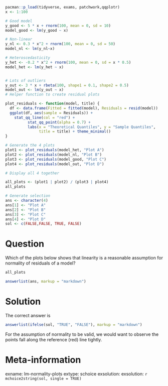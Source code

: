 ```r
pacman::p_load(tidyverse, exams, patchwork,qqplotr)
x <- 1:100

# Good model
y_good <- 5 * x + rnorm(100, mean = 0, sd = 10)
model_good <- lm(y_good ~ x)

# Non-linear
y_nl <- 0.3 * x^2 + rnorm(100, mean = 0, sd = 50)
model_nl <- lm(y_nl~x)

# Heteroscedasticity
y_het <- -0.2 * x^2 + rnorm(100, mean = 0, sd = x * 0.5)
model_het <- lm(y_het ~ x)


# Lots of outliers
y_out <- 3 * x + rbeta(100, shape1 = 0.1, shape2 = 0.5)
model_out <- lm(y_out ~ x)
# Helper function to create residual plots

plot_residuals <- function(model, title) {
  df <- data.frame(Fitted = fitted(model), Residuals = resid(model))
  ggplot(df, aes(sample = Residuals)) +
    stat_qq_line(col = "red") +
          stat_qq_point(alpha = 0.7) +
          labs(x = "Theoretical Quantiles", y = "Sample Quantiles", 
               title = title) + theme_minimal()
}

# Generate the 4 plots
plot1 <- plot_residuals(model_het, "Plot A")
plot2 <- plot_residuals(model_nl, "Plot B")
plot3 <- plot_residuals(model_good, "Plot C")
plot4 <- plot_residuals(model_out, "Plot D")

# Display all 4 together

all_plots <- (plot1 | plot2) / (plot3 | plot4)
all_plots

# Generate selection
ans <- character(4)
ans[1] <- "Plot A"
ans[2] <- "Plot B"
ans[3] <- "Plot C"
ans[4] <- "Plot D"
sol <- c(FALSE,FALSE, TRUE, FALSE)

```

Question
==================
Which of the plots below shows that linearity is a reasonable assumption for normality of residuals of a model?

```r
all_plots
```


```r
answerlist(ans, markup = "markdown")
```


Solution
=================
The correct answer is

```r
answerlist(ifelse(sol, "TRUE", "FALSE"), markup = "markdown")
```

For the assumption of normality to be valid, we would want to observe the points fall along the reference (red) line tightly. 


Meta-information
================
exname: lm-normality-plots
extype: schoice
exsolution: exsolution: `r mchoice2string(sol, single = TRUE)`